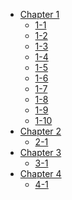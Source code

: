 - [Chapter 1](/Chapter-1/)
  - [1-1](/Chapter-1/1-1/)
  - [1-2](/Chapter-1/1-2/)
  - [1-3](/Chapter-1/1-3/)
  - [1-4](/Chapter-1/1-4/)
  - [1-5](/Chapter-1/1-5/)
  - [1-6](/Chapter-1/1-6/)
  - [1-7](/Chapter-1/1-7/)
  - [1-8](/Chapter-1/1-8/)
  - [1-9](/Chapter-1/1-9/)
  - [1-10](/Chapter-1/1-10/)
- [Chapter 2](/Chapter-2/)
  - [2-1](/Chapter-2/2-1/)
- [Chapter 3](/Chapter-3/)
  - [3-1](/Chapter-3/3-1/)
- [Chapter 4](/Chapter-4/)
  - [4-1](/Chapter-4/4-1/)
